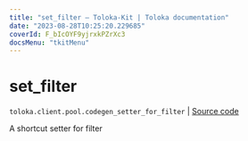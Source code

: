 ```yaml
---
title: "set_filter — Toloka-Kit | Toloka documentation"
date: "2023-08-28T10:25:20.229685"
coverId: F_bIcOYF9yjrxkPZrXc3
docsMenu: "tkitMenu"
---
```


# set_filter

`toloka.client.pool.codegen_setter_for_filter` | [Source code](https://github.com/Toloka/toloka-kit/blob/v1.2.1/src/client/pool/__init__.py#L0)

A shortcut setter for filter